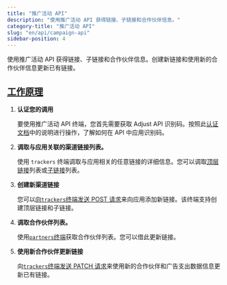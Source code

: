 ```yaml
---
title: "推广活动 API"
description: "使用推广活动 API 获得链接、子链接和合作伙伴信息。"
category-title: "推广活动 API"
slug: "en/api/campaign-api"
sidebar-position: 4
---
```

使用推广活动 API 获得链接、子链接和合作伙伴信息。创建新链接和使用新的合作伙伴信息更新已有链接。

[工作原理](how-it-works)
--------------------

1. **认证您的调用** 

   要使用推广活动 API 终端，您首先需要获取 Adjust API 识别码。按照此[认证文档](/en/api/campaign-api/authentication)中的说明进行操作，了解如何在 API 中应用识别码。
2. **调取与应用关联的渠道链接列表。** 

   使用 `trackers` 终端调取与应用相关的任意链接的详细信息。您可以调取[顶层链接](/en/api/campaign-api/get-links)列表或[子链接](/en/api/campaign-api/get-sublinks)列表。
3. **创建新渠道链接** 

   您可以[向`trackers`终端发送 POST 请求](/en/api/campaign-api/create-link)来向应用添加新链接。该终端支持创建顶层链接和子链接。
4. **调取合作伙伴列表。** 

   使用[`partners`终端](/en/api/campaign-api/get-partners)获取合作伙伴列表。您可以借此更新链接。
5. **使用新合作伙伴更新链接** 

   向[`trackers`终端发送 PATCH 请求](/en/api/campaign-api/update-link)来使用新的合作伙伴和广告支出数据信息更新已有链接。

